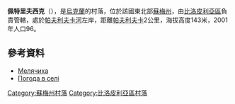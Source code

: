 {{coord|51|10|26|N|34|31|16|E|scale:100000_region:UA|display=title}}

'''佩特里夫西克'''（{{lang-uk|Мелячиха}}），是[[烏克蘭|烏克蘭]]的村落，位於該國東北部[[蘇梅州|蘇梅州]]，由[[比洛皮利亞區|比洛皮利亞區]]負責管轄，處於[[帕夫利夫卡河|帕夫利夫卡河]]左岸，距離[[帕夫利夫卡_(比洛皮利亞區)|帕夫利夫卡]]2公里，海拔高度143米，2001年人口96。

==參考資料==
*[http://w1.c1.rada.gov.ua/pls/z7502/A005?rdat1=02.02.2010&rf7571=28677 Мелячиха]{{dead link|date=2017年11月 |bot=InternetArchiveBot |fix-attempted=yes }}
*[http://weather.in.ua/ua/symskaja/20219 Погода в селі ] {{Wayback|url=http://weather.in.ua/ua/symskaja/20219 |date=20111219224732 }}

{{DEFAULTSORT:Мелячиха}}

[[Category:蘇梅州村落|Category:蘇梅州村落]]
[[Category:比洛皮利亞區村落|Category:比洛皮利亞區村落]]


{{Sumy-geo-stub}}